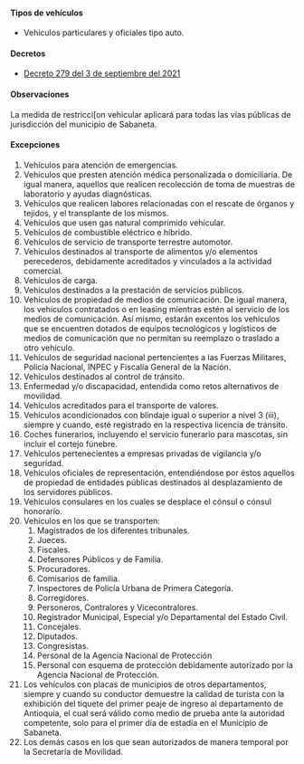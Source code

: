 #### Tipos de vehículos

- Vehículos particulares y oficiales tipo auto.

#### Decretos

- [Decreto 279 del 3 de septiembre del 2021](/sabaneta/decreto-279-del-3-de-septiembre-del-2021.pdf)

#### Observaciones

La medida de restricci[on vehicular aplicará para todas las vías públicas de jurisdicción del municipio de Sabaneta.

#### Excepciones

1. Vehículos para atención de emergencias.
2. Vehículos que presten atención médica personalizada o domiciliaria. De igual manera, aquellos que realicen recolección de toma de muestras de laboratorio y ayudas diagnósticas.
3. Vehículos que realicen labores relacionadas con el rescate de órganos y tejidos, y el transplante de los mismos.
4. Vehículos que usen gas natural comprimido vehícular.
5. Vehículos de combustible eléctrico e híbrido.
6. Vehículos de servicio de transporte terrestre automotor.
7. Vehículos destinados al transporte de alimentos y/o elementos perecederos, debidamente acreditados y vinculados a la actividad comercial.
8. Vehículos de carga.
9. Vehículos destinados a la prestación de servicios públicos.
10. Vehículos de propiedad de medios de comunicación. De igual manera, los vehículos contratados o en leasing mientras estén al servicio de los medios de comunicación. Así mismo, estarán excentos los vehículos que se encuentren dotados de equipos tecnológicos y logísticos de medios de comunicación que no permitan su reemplazo o traslado a otro vehículo.
11. Vehículos de seguridad nacional pertencientes a las Fuerzas Militares, Policía Nacional, INPEC y Fiscalía General de la Nación.
12. Vehículos destinados al control de tránsito.
13. Enfermedad y/o discapacidad, entendida como retos alternativos de movilidad.
14. Vehículos acreditados para el transporte de valores.
15. Vehículos acondicionados con blindaje igual o superior a nivel 3 (iii), siempre y cuando, esté registrado en la respectiva licencia de tránsito.
16. Coches funerarios, incluyendo el servicio funerario para mascotas, sin incluir el cortejo fúnebre.
17. Vehículos pertenecientes a empresas privadas de vigilancia y/o seguridad.
18. Vehículos oficiales de representación, entendiéndose por éstos aquellos de propiedad de entidades públicas destinados al desplazamiento de los servidores públicos.
19. Vehículos consulares en los cuales se desplace el cónsul o cónsul honorario.
20. Vehículos en los que se transporten:
    1. Magistrados de los diferentes tribunales.
    2. Jueces.
    3. Fiscales.
    4. Defensores Públicos y de Familia.
    5. Procuradores.
    6. Comisarios de familia.
    7. Inspectores de Policía Urbana de Primera Categoría.
    8. Corregidores.
    9. Personeros, Contralores y Vicecontralores.
    10. Registrador Municipal, Especial y/o Departamental del Estado Civil.
    11. Concejales.
    12. Diputados.
    13. Congresistas.
    14. Personal de la Agencia Nacional de Protección
    15. Personal con esquema de protección debidamente autorizado por la Agencia Nacional de Protección.
21. Los vehículos con placas de municipios de otros departamentos, siempre y cuando su conductor demuestre la calidad de turista con la exhibición del tiquete del primer peaje de ingreso al departamento de Antioquia, el cual será válido como medio de prueba ante la autoridad competente, solo para el primer día de estadía en el Municipio de Sabaneta.
22. Los demás casos en los que sean autorizados de manera temporal por la Secretaría de Movilidad.
